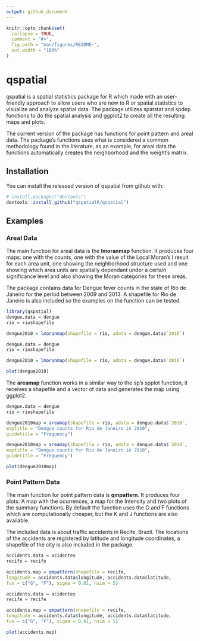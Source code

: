 ```yaml
---
output: github_document
---
```


```r
knitr::opts_chunk$set(
  collapse = TRUE,
  comment = "#>",
  fig.path = "man/figures/README-",
  out.width = "100%"
)
```
# qspatial

<!-- badges: start -->
<!-- badges: end -->

qspatial is a spatial statistics package for R which made with an user-friendly approach to allow users who are new to R or spatial statistics to visualize and analyze spatial data. The package utilizes spatstat and spdep functions to do the spatial analysis and ggplot2 to create all the resulting maps and plots.

The current version of the package has functions for point pattern and areal data. The package's functions uses what is considered a common methodology found in the literature, as an example, for areal data the functions automatically creates the neighborhood and the weight's matrix.

## Installation

You can install the released version of qspatial from github with:

```r
# install.packages("devtools")
devtools::install_github("qspatialR/qspatial")
```
## Examples

### Areal Data

The main function for areal data is the **lmoranmap** function. It produces four maps: one with the counts, one with the value of the Local Moran's I result for each area unit, one showing the neighborhood structure used and one showing which area units are spatially dependant under a certain significance level and also showing the Moran categories for these areas.

The package contains data for Dengue fever counts in the state of Rio de Janeiro for the period between 2009 and 2013. A shapefile for Rio de Janeiro is also included so the examples on the function can be tested.

```r
library(qspatial)
dengue.data = dengue
rio = rioshapefile

dengue2010 = lmoranmap(shapefile = rio, adata = dengue.data$`2010`)
```

```r
dengue.data = dengue
rio = rioshapefile

dengue2010 = lmoranmap(shapefile = rio, adata = dengue.data$`2010`)
```

```r
plot(dengue2010)
```

The **areamap** function works in a similar way to the sp's spplot function, it receives a shapefile and a vector of data and generates the map using ggplot2.

```r
dengue.data = dengue
rio = rioshapefile

dengue2010map = areamap(shapefile = rio, adata = dengue.data$`2010`,
maptitle = "Dengue counts for Rio de Janeiro in 2010",
guidetitle = "Frequency")
```

```r
dengue2010map = areamap(shapefile = rio, adata = dengue.data$`2010`,
maptitle = "Dengue counts for Rio de Janeiro in 2010",
guidetitle = "Frequency")
```

```r
plot(dengue2010map)
```


### Point Pattern Data

The main function for point pattern data is **qmpattern**. It produces four plots: A map with the ocurrences, a map for the Intensity and two plots of the summary functions. By default the function uses the G and F functions which are computationally cheaper, but the K and J functions are also available.

The included data is about traffic accidents in Recife, Brazil. The locations of the accidents are registered by latitude and longitude coordinates, a shapefile of the city is also included in the package. 

```r
accidents.data = acidentes
recife = recife

accidents.map = qmpattern(shapefile = recife,
longitude = accidents.data$longitude, accidents.data$latitude,
fun = c("G", "F"), sigma = 0.01, nsim = 5)
```

```r
accidents.data = acidentes
recife = recife

accidents.map = qmpattern(shapefile = recife,
longitude = accidents.data$longitude, accidents.data$latitude,
fun = c("G", "F"), sigma = 0.01, nsim = 5)
```

```r
plot(accidents.map)
```
